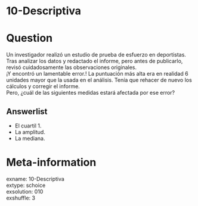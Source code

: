 # 10-Descriptiva

Question
========

Un investigador realizó un estudio de prueba de esfuerzo en deportistas. Tras  analizar los datos y redactado el informe, pero antes de publicarlo, revisó cuidadosamente las observaciones originales.  
¡Y encontró un lamentable error.! La puntuación más alta era en realidad 6 unidades mayor que la usada en el análisis. Tenía que rehacer de nuevo los cálculos y corregir el informe.  
Pero, ¿cuál de las siguientes medidas estará afectada por ese error?

Answerlist
----------
* El cuartil 1.
* La amplitud.
* La mediana.

Meta-information
================
exname: 10-Descriptiva  
extype: schoice  
exsolution: 010  
exshuffle: 3  
